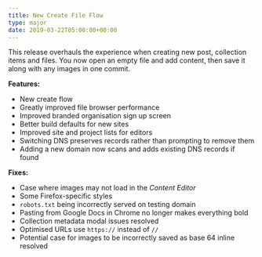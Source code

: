 ```yaml
---
title: New Create File Flow
type: major
date: 2019-03-22T05:00:00+00:00
---
```


This release overhauls the experience when creating new post, collection items and files. You now open an empty file and add content, then save it along with any images in one commit.

**Features:**

* New create flow
* Greatly improved file browser performance
* Improved branded organisation sign up screen
* Better build defaults for new sites
* Improved site and project lists for editors
* Switching DNS preserves records rather than prompting to remove them
* Adding a new domain now scans and adds existing DNS records if found

**Fixes:**

* Case where images may not load in the *Content Editor*
* Some Firefox-specific styles
* `robots.txt` being incorrectly served on testing domain
* Pasting from Google Docs in Chrome no longer makes everything bold
* Collection metadata modal issues resolved
* Optimised URLs use `https://` instead of `//`
* Potential case for images to be incorrectly saved as base 64 inline resolved